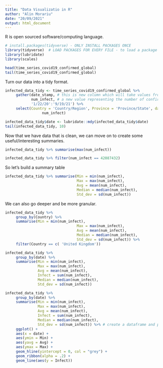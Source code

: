 ```yaml
---
title: "Data Visualizatio in R"
author: "Alin Morariu"
date: "20/09/2021"
output: html_document
---
```


R is open sourced software/computing language. 

```r
# install.packages(tidyverse) - ONLY INSTALL PACKAGES ONCE
library(tidyverse)  # LOAD PACKAGES FOR EVERY FILE - to load a package call it with the library command
library(lubridate)
library(scales)
```

```r
head(time_series_covid19_confirmed_global)
tail(time_series_covid19_confirmed_global)
```

Turn our data into a tidy format. 

```r
infected_data_tidy <- time_series_covid19_confirmed_global %>% 
     gather(date_stamp, # this is new column which will take values from the original dataset columns, 
            num_infect, # a new value representing the number of confirmed/infected covid cases
            '1/22/20':'9/19/21') %>% 
     select(Country = 'Country/Region', Province = 'Province/State', date = 'date_stamp', num_infect = 
                 num_infect)

infected_data_tidy$date <- lubridate::mdy(infected_data_tidy$date)
tail(infected_data_tidy, 10)
```

Now that we have data that is clean, we can move on to create some useful/interesting summaries. 

```r
infected_data_tidy %>% summarise(max(num_infect))
```

```r
infected_data_tidy %>% filter(num_infect == 42087432)
```

So let's build a summary table 
```r
infected_data_tidy %>% summarise(Min = min(num_infect),
                                 Max = max(num_infect),
                                 Avg = mean(num_infect),
                                 Median = median(num_infect), 
                                 Std_dev = sd(num_infect))
```

We can also go deeper and be more granular. 

```r
infected_data_tidy %>% 
     group_by(Country) %>% 
     summarise(Min = min(num_infect),
                                 Max = max(num_infect),
                                 Avg = mean(num_infect),
                                 Median = median(num_infect), 
                                 Std_dev = sd(num_infect)) %>% 
     filter(Country == c( 'United Kingdom'))
```

```r
infected_data_tidy %>% 
     group_by(date) %>% 
     summarise(Min = min(num_infect),
               Max = max(num_infect),
               Avg = mean(num_infect),
               Infect = sum(num_infect),
               Median = median(num_infect), 
               Std_dev = sd(num_infect))
```

```r
infected_data_tidy %>% 
     group_by(date) %>% 
     summarise(Min = min(num_infect),
               Max = max(num_infect),
               Avg = mean(num_infect),
               Infect = sum(num_infect),
               Median = median(num_infect), 
               Std_dev = sd(num_infect)) %>% # create a dataframe and push throug the plotting
     ggplot() + 
     aes(x = date) + 
     aes(ymin = Min) + 
     aes(yavg = Avg) + 
     aes(ymax = Max) + 
     geom_hline(yintercept = 0, col = "grey") + 
     geom_ribbon(alpha = .2) + 
     geom_line(aes(y = Infect))
```

